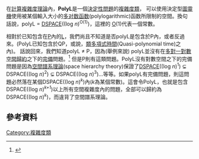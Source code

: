 在[[計算複雜度理論|計算複雜度理論]]內，'''PolyL'''是一個[[決定性問題|決定性問題]]的[[複雜度類|複雜度類]]， 可以使用決定型[[圖靈機|圖靈機]]使用被某個輸入大小的[[多对数函数|多对数函数]](polylogarithmic)函数所限制的空間。換句話說，polyL = [[DSPACE|DSPACE]]((log ''n'')<sup>O(1)</sup>)，這裡的 [[大O符號|O]](1)代表一個常數。

相對於已知包含在[[P_(複雜度)|P]]內的[[L_(複雜度)|L]]，我們尚且不知道是否polyL是包含於P內，或者反過來。(PolyL已知包含於QP，或說，[[類多項式時間|類多項式時間]](Quasi-polynomial time)之內)。 話說回來，我們知道polyL ≠ P，因為(舉例來說) polyL並沒有在[[多對一歸約|多對一]][[對數空間|對數空間]][[歸約|歸約]]之下的[[完備_(複雜度)|完備]]問題。<ref>{{ComplexityZoo|polyL|P#polyl}}</ref> 但是P則有這類問題。PolyL沒有對數空間之下的完備問題是因為[[空間譜系理論|空間譜系理論]](space hierarchy theory)保證了[[DSPACE|DSPACE]]((log ''n'')<sup>1</sup>) ⊊ DSPACE((log ''n'')<sup>2</sup>) ⊊ DSPACE((log ''n'')<sup>3</sup>)…等等。如果polyL有完備問題，則這問題必然落在某個DSPACE((log ''n'')<sup>''k''</sup>)內(''k''為某個常數)。這會令PolyL，也就是包含DSPACE((log ''n'')<sup>''k+1''</sup>)以上所有空間複雜度內的問題，全部可以歸約為DSPACE((log ''n'')<sup>''k''</sup>)，而違背了空間譜系理論。

== 參考資料 ==
{{reflist}}
{{複雜度類}}

[[Category:複雜度類|Category:複雜度類]]